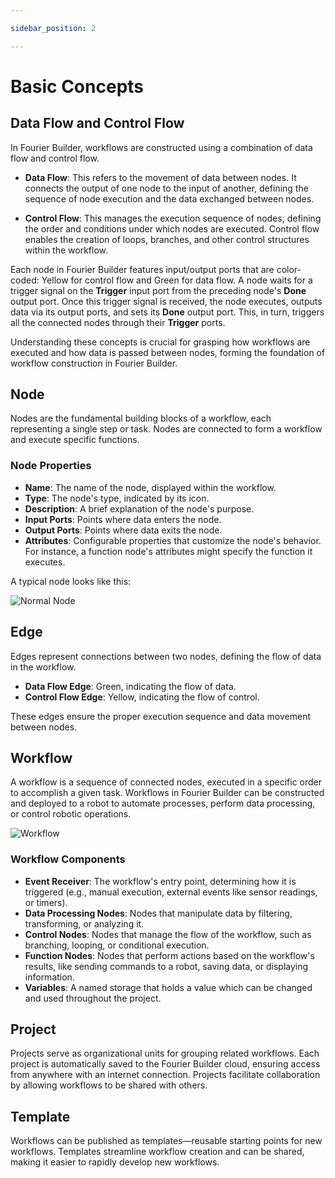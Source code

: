 ```yaml
---

sidebar_position: 2

---
```


# Basic Concepts

## Data Flow and Control Flow

In Fourier Builder, workflows are constructed using a combination of data flow and control flow. 

- **Data Flow**: This refers to the movement of data between nodes. It connects the output of one node to the input of another, defining the sequence of node execution and the data exchanged between nodes.
  
- **Control Flow**: This manages the execution sequence of nodes, defining the order and conditions under which nodes are executed. Control flow enables the creation of loops, branches, and other control structures within the workflow.

Each node in Fourier Builder features input/output ports that are color-coded: Yellow for control flow and Green for data flow. A node waits for a trigger signal on the **Trigger** input port from the preceding node's **Done** output port. Once this trigger signal is received, the node executes, outputs data via its output ports, and sets its **Done** output port. This, in turn, triggers all the connected nodes through their **Trigger** ports.

Understanding these concepts is crucial for grasping how workflows are executed and how data is passed between nodes, forming the foundation of workflow construction in Fourier Builder.

## Node

Nodes are the fundamental building blocks of a workflow, each representing a single step or task. Nodes are connected to form a workflow and execute specific functions.

### Node Properties
- **Name**: The name of the node, displayed within the workflow.
- **Type**: The node's type, indicated by its icon.
- **Description**: A brief explanation of the node's purpose.
- **Input Ports**: Points where data enters the node.
- **Output Ports**: Points where data exits the node.
- **Attributes**: Configurable properties that customize the node's behavior. For instance, a function node's attributes might specify the function it executes.

A typical node looks like this:

![Normal Node](node.png)

## Edge

Edges represent connections between two nodes, defining the flow of data in the workflow. 

- **Data Flow Edge**: Green, indicating the flow of data.
- **Control Flow Edge**: Yellow, indicating the flow of control.

These edges ensure the proper execution sequence and data movement between nodes.

## Workflow

A workflow is a sequence of connected nodes, executed in a specific order to accomplish a given task. Workflows in Fourier Builder can be constructed and deployed to a robot to automate processes, perform data processing, or control robotic operations.

![Workflow](workflow.png)

### Workflow Components
- **Event Receiver**: The workflow's entry point, determining how it is triggered (e.g., manual execution, external events like sensor readings, or timers).
- **Data Processing Nodes**: Nodes that manipulate data by filtering, transforming, or analyzing it.
- **Control Nodes**: Nodes that manage the flow of the workflow, such as branching, looping, or conditional execution.
- **Function Nodes**: Nodes that perform actions based on the workflow's results, like sending commands to a robot, saving data, or displaying information.
- **Variables**: A named storage that holds a value which can be changed and used throughout the project.

## Project

Projects serve as organizational units for grouping related workflows. Each project is automatically saved to the Fourier Builder cloud, ensuring access from anywhere with an internet connection. Projects facilitate collaboration by allowing workflows to be shared with others.

## Template

Workflows can be published as templates—reusable starting points for new workflows. Templates streamline workflow creation and can be shared, making it easier to rapidly develop new workflows.
